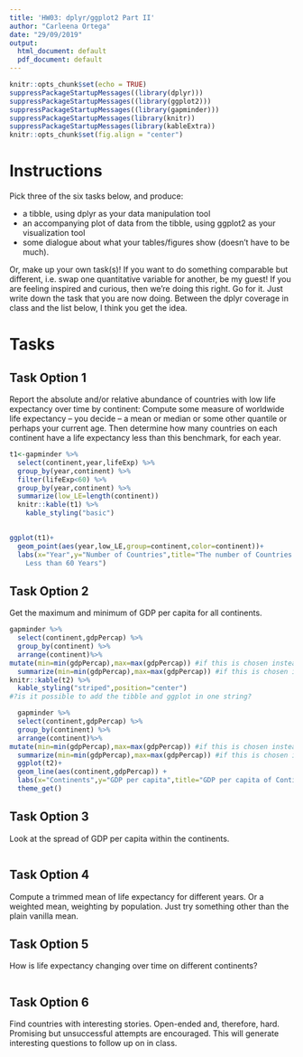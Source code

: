 ```yaml
---
title: 'HW03: dplyr/ggplot2 Part II'
author: "Carleena Ortega"
date: "29/09/2019"
output:
  html_document: default
  pdf_document: default
---
```


```r
knitr::opts_chunk$set(echo = TRUE)
suppressPackageStartupMessages((library(dplyr)))
suppressPackageStartupMessages((library(ggplot2)))
suppressPackageStartupMessages((library(gapminder)))
suppressPackageStartupMessages(library(knitr))
suppressPackageStartupMessages(library(kableExtra))
knitr::opts_chunk$set(fig.align = "center")
```

# Instructions

Pick three of the six tasks below, and produce:

* a tibble, using dplyr as your data manipulation tool
* an accompanying plot of data from the tibble, using ggplot2 as your visualization tool
* some dialogue about what your tables/figures show (doesn’t have to be much).

Or, make up your own task(s)! If you want to do something comparable but different, i.e. swap one quantitative variable for another, be my guest! If you are feeling inspired and curious, then we’re doing this right. Go for it. Just write down the task that you are now doing. Between the dplyr coverage in class and the list below, I think you get the idea.


# Tasks

## Task Option 1
Report the absolute and/or relative abundance of countries with low life expectancy over time by continent: Compute some measure of worldwide life expectancy – you decide – a mean or median or some other quantile or perhaps your current age. Then determine how many countries on each continent have a life expectancy less than this benchmark, for each year.

```r
t1<-gapminder %>% 
  select(continent,year,lifeExp) %>% 
  group_by(year,continent) %>% 
  filter(lifeExp<60) %>%
  group_by(year,continent) %>% 
  summarize(low_LE=length(continent))
  knitr::kable(t1) %>% 
    kable_styling("basic")
  
```

```r
ggplot(t1)+
  geom_point(aes(year,low_LE,group=continent,color=continent))+
  labs(x="Year",y="Number of Countries",title="The number of Countries in Each Continent with Life Expectancies 
    Less than 60 Years")
```

## **Task Option 2**
Get the maximum and minimum of GDP per capita for all continents.
```r
gapminder %>% 
  select(continent,gdpPercap) %>% 
  group_by(continent) %>%
  arrange(continent)%>%
mutate(min=min(gdpPercap),max=max(gdpPercap)) #if this is chosen instead of summarize, can plot but table shows multiple entries per continent
  summarize(min=min(gdpPercap),max=max(gdpPercap)) #if this is chosen instead of mutate, cannot plot the next. but allows a summarized table
knitr::kable(t2) %>% 
  kable_styling("striped",position="center")
#?is it possible to add the tibble and ggplot in one string?
```


```r
  gapminder %>% 
  select(continent,gdpPercap) %>% 
  group_by(continent) %>%
  arrange(continent)%>%
mutate(min=min(gdpPercap),max=max(gdpPercap)) #if this is chosen instead of summarize, can plot but table shows multiple entries per continent
  summarize(min=min(gdpPercap),max=max(gdpPercap)) #if this is chosen instead of mutate, cannot plot the next. but allows a summarized table
  ggplot(t2)+
  geom_line(aes(continent,gdpPercap)) +
  labs(x="Continents",y="GDP per capita",title="GDP per capita of Continents")+
  theme_get()
```



## **Task Option 3**
Look at the spread of GDP per capita within the continents.

```r

```


## Task Option 4
Compute a trimmed mean of life expectancy for different years. Or a weighted mean, weighting by population. Just try something other than the plain vanilla mean.

## **Task Option 5**
How is life expectancy changing over time on different continents?

```r

```

## Task Option 6
Find countries with interesting stories. Open-ended and, therefore, hard. Promising but unsuccessful attempts are encouraged. This will generate interesting questions to follow up on in class.

